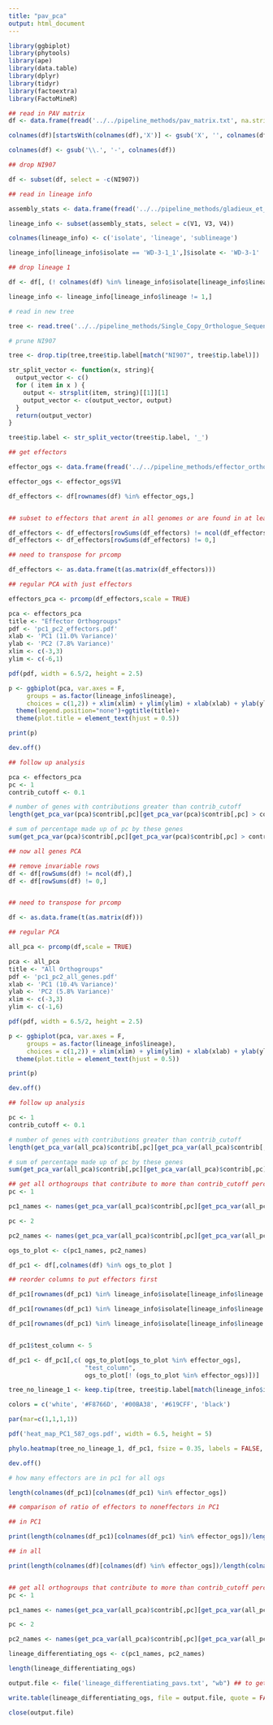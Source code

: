 ```yaml
---
title: "pav_pca"
output: html_document
---
```


```r
library(ggbiplot)
library(phytools)
library(ape)
library(data.table)
library(dplyr)
library(tidyr)
library(factoextra)
library(FactoMineR)
```

```r
## read in PAV matrix
df <- data.frame(fread('../../pipeline_methods/pav_matrix.txt', na.strings = ''), row.names =1)

colnames(df)[startsWith(colnames(df),'X')] <- gsub('X', '', colnames(df)[startsWith(colnames(df),'X')])

colnames(df) <- gsub('\\.', '-', colnames(df))

## drop NI907

df <- subset(df, select = -c(NI907))

```


```r
## read in lineage info

assembly_stats <- data.frame(fread('../../pipeline_methods/gladieux_et_al_assembly_stats.txt', na.strings = ''))

lineage_info <- subset(assembly_stats, select = c(V1, V3, V4))

colnames(lineage_info) <- c('isolate', 'lineage', 'sublineage')

lineage_info[lineage_info$isolate == 'WD-3-1_1',]$isolate <- 'WD-3-1'

## drop lineage 1

df <- df[, (! colnames(df) %in% lineage_info$isolate[lineage_info$lineage == 1]) ]

lineage_info <- lineage_info[lineage_info$lineage != 1,]


```

```r
# read in new tree

tree <- read.tree('../../pipeline_methods/Single_Copy_Orthologue_Sequences_msas_combined.trimmed.fasttree.rooted.txt')

# prune NI907

tree <- drop.tip(tree,tree$tip.label[match("NI907", tree$tip.label)])

str_split_vector <- function(x, string){
  output_vector <- c()
  for ( item in x ) {
    output <- strsplit(item, string)[[1]][1]
    output_vector <- c(output_vector, output)
  }
  return(output_vector)
}

tree$tip.label <- str_split_vector(tree$tip.label, '_')

```



```r
## get effectors

effector_ogs <- data.frame(fread('../../pipeline_methods/effector_orthogroups.txt', header = FALSE))

effector_ogs <- effector_ogs$V1

df_effectors <- df[rownames(df) %in% effector_ogs,]


## subset to effectors that arent in all genomes or are found in at least one genome since this doesnt work for PCA

df_effectors <- df_effectors[rowSums(df_effectors) != ncol(df_effectors),]
df_effectors <- df_effectors[rowSums(df_effectors) != 0,]

## need to transpose for prcomp

df_effectors <- as.data.frame(t(as.matrix(df_effectors)))

## regular PCA with just effectors

effectors_pca <- prcomp(df_effectors,scale = TRUE)

```


```r

pca <- effectors_pca
title <- "Effector Orthogroups"
pdf <- 'pc1_pc2_effectors.pdf'
xlab <- 'PC1 (11.0% Variance)'
ylab <- 'PC2 (7.8% Variance)'
xlim <- c(-3,3)
ylim <- c(-6,1)

pdf(pdf, width = 6.5/2, height = 2.5)

p <- ggbiplot(pca, var.axes = F, 
     groups = as.factor(lineage_info$lineage),
     choices = c(1,2)) + xlim(xlim) + ylim(ylim) + xlab(xlab) + ylab(ylab)+
  theme(legend.position="none")+ggtitle(title)+
  theme(plot.title = element_text(hjust = 0.5))

print(p)

dev.off()


```


```r

## follow up analysis

pca <- effectors_pca
pc <- 1
contrib_cutoff <- 0.1

# number of genes with contributions greater than contrib_cutoff
length(get_pca_var(pca)$contrib[,pc][get_pca_var(pca)$contrib[,pc] > contrib_cutoff])

# sum of percentage made up of pc by these genes
sum(get_pca_var(pca)$contrib[,pc][get_pca_var(pca)$contrib[,pc] > contrib_cutoff])

```

```r
## now all genes PCA

## remove invariable rows
df <- df[rowSums(df) != ncol(df),]
df <- df[rowSums(df) != 0,]


## need to transpose for prcomp

df <- as.data.frame(t(as.matrix(df)))

## regular PCA

all_pca <- prcomp(df,scale = TRUE)

```

```r
pca <- all_pca
title <- "All Orthogroups"
pdf <- 'pc1_pc2_all_genes.pdf'
xlab <- 'PC1 (10.4% Variance)'
ylab <- 'PC2 (5.8% Variance)'
xlim <- c(-3,3)
ylim <- c(-1,6)

pdf(pdf, width = 6.5/2, height = 2.5)

p <- ggbiplot(pca, var.axes = F, 
     groups = as.factor(lineage_info$lineage),
     choices = c(1,2)) + xlim(xlim) + ylim(ylim) + xlab(xlab) + ylab(ylab)+theme(legend.position="none")+ggtitle(title)+
  theme(plot.title = element_text(hjust = 0.5))

print(p)

dev.off()

```

```r
## follow up analysis

pc <- 1
contrib_cutoff <- 0.1

# number of genes with contributions greater than contrib_cutoff
length(get_pca_var(all_pca)$contrib[,pc][get_pca_var(all_pca)$contrib[,pc] > contrib_cutoff])

# sum of percentage made up of pc by these genes
sum(get_pca_var(all_pca)$contrib[,pc][get_pca_var(all_pca)$contrib[,pc] > contrib_cutoff])


```

```r


## get all orthogroups that contribute to more than contrib_cutoff percent of PC1 and PC2 for heatmap
pc <- 1

pc1_names <- names(get_pca_var(all_pca)$contrib[,pc][get_pca_var(all_pca)$contrib[,pc] > 0.1])

pc <- 2

pc2_names <- names(get_pca_var(all_pca)$contrib[,pc][get_pca_var(all_pca)$contrib[,pc] > 0.1])

ogs_to_plot <- c(pc1_names, pc2_names)

```




```r

df_pc1 <- df[,colnames(df) %in% ogs_to_plot ]

## reorder columns to put effectors first

df_pc1[rownames(df_pc1) %in% lineage_info$isolate[lineage_info$lineage == 2],][df_pc1[rownames(df_pc1) %in% lineage_info$isolate[lineage_info$lineage == 2],] == 1] <- 2

df_pc1[rownames(df_pc1) %in% lineage_info$isolate[lineage_info$lineage == 3],][df_pc1[rownames(df_pc1) %in% lineage_info$isolate[lineage_info$lineage == 3],] == 1] <- 3

df_pc1[rownames(df_pc1) %in% lineage_info$isolate[lineage_info$lineage == 4],][df_pc1[rownames(df_pc1) %in% lineage_info$isolate[lineage_info$lineage == 4],] == 1] <- 4


df_pc1$test_column <- 5

df_pc1 <- df_pc1[,c( ogs_to_plot[ogs_to_plot %in% effector_ogs],
                     "test_column",
                     ogs_to_plot[! (ogs_to_plot %in% effector_ogs)])]

tree_no_lineage_1 <- keep.tip(tree, tree$tip.label[match(lineage_info$isolate, tree$tip.label)])

colors = c('white', '#F8766D', '#00BA38', '#619CFF', 'black')

par(mar=c(1,1,1,1))

pdf('heat_map_PC1_587_ogs.pdf', width = 6.5, height = 5)

phylo.heatmap(tree_no_lineage_1, df_pc1, fsize = 0.35, labels = FALSE, colors = colors, legend=FALSE, mar = c(0.5,0.5,0.5,0.5))

dev.off()


```



```r
# how many effectors are in pc1 for all ogs

length(colnames(df_pc1)[colnames(df_pc1) %in% effector_ogs])

```

```r
## comparison of ratio of effectors to noneffectors in PC1

## in PC1

print(length(colnames(df_pc1)[colnames(df_pc1) %in% effector_ogs])/length(colnames(df_pc1)[! (colnames(df_pc1) %in% effector_ogs)]))

## in all

print(length(colnames(df)[colnames(df) %in% effector_ogs])/length(colnames(df)[! (colnames(df) %in% effector_ogs)]))



```

```r
## get all orthogroups that contribute to more than contrib_cutoff percent of PC1 and PC2 for heatmap
pc <- 1

pc1_names <- names(get_pca_var(all_pca)$contrib[,pc][get_pca_var(all_pca)$contrib[,pc] > contrib_cutoff])

pc <- 2

pc2_names <- names(get_pca_var(all_pca)$contrib[,pc][get_pca_var(all_pca)$contrib[,pc] > contrib_cutoff])

lineage_differentiating_ogs <- c(pc1_names, pc2_names)

length(lineage_differentiating_ogs)

```


```r

output.file <- file('lineage_differentiating_pavs.txt', "wb") ## to get unix line endings

write.table(lineage_differentiating_ogs, file = output.file, quote = FALSE, col.names = FALSE, row.names = FALSE)

close(output.file)

```

